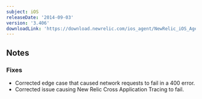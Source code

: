 ```yaml
---
subject: iOS
releaseDate: '2014-09-03'
version: '3.406'
downloadLink: 'https://download.newrelic.com/ios_agent/NewRelic_iOS_Agent_3.406.zip'
---
```


## Notes

### Fixes

* Corrected edge case that caused network requests to fail in a 400 error.
* Corrected issue causing New Relic Cross Application Tracing to fail.
